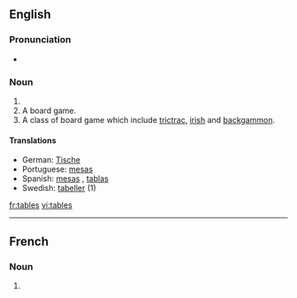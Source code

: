 ==English==

===Pronunciation===
*{{audio|en-us-tables.ogg|Audio (US)}}

===Noun===
#{{plural of|[[table]]}}
#A board game.
#A class of board game which include [[trictrac]], [[irish]] and [[backgammon]].

====Translations====
*German: [[Tische]]
*Portuguese: [[mesas]]
*Spanish: [[mesas#Spanish|mesas]] , [[tablas]]
*Swedish: [[tabeller]] (1)

[[fr:tables]]
[[vi:tables]]

----
==French==

===Noun===
{{infl|fr|plural}} {{f|p}}

# {{plural of|table|lang=French}}


{{rfc-auto}}